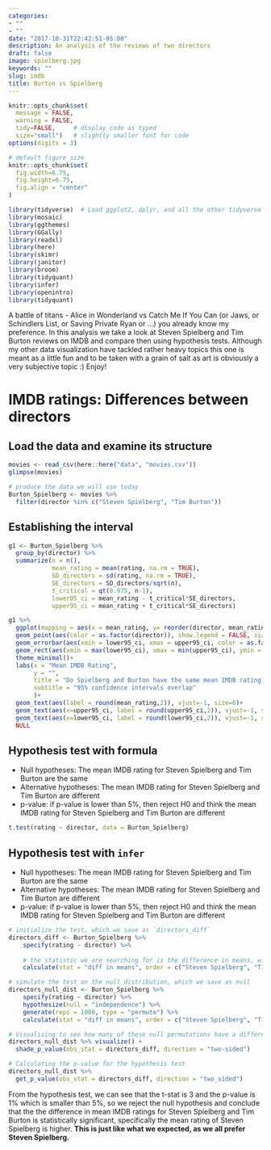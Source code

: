 ```yaml
---
categories:
- ""
- ""
date: "2017-10-31T22:42:51-05:00"
description: An analysis of the reviews of two directors
draft: false
image: spielberg.jpg
keywords: ""
slug: imdb
title: Burton vs Spielberg
---
```



```r
knitr::opts_chunk$set(
  message = FALSE, 
  warning = FALSE, 
  tidy=FALSE,     # display code as typed
  size="small")   # slightly smaller font for code
options(digits = 3)

# default figure size
knitr::opts_chunk$set(
  fig.width=6.75, 
  fig.height=6.75,
  fig.align = "center"
)
```


```r
library(tidyverse)  # Load ggplot2, dplyr, and all the other tidyverse packages
library(mosaic)
library(ggthemes)
library(GGally)
library(readxl)
library(here)
library(skimr)
library(janitor)
library(broom)
library(tidyquant)
library(infer)
library(openintro)
library(tidyquant)
```

A battle of titans - Alice in Wonderland vs Catch Me If You Can (or Jaws, or Schindlers List, or Saving Private Ryan or ...) you already know my preference. In this analysis we take a look at Steven Spielberg and Tim Burton reviews on IMDB and compare then using hypothesis tests. Although my other data visualization have tackled rather heavy topics this one is meant as a little fun and to be taken with a grain of salt as art is obviously a very subjective topic :) Enjoy!

# IMDB ratings: Differences between directors


## Load the data and examine its structure

```r
movies <- read_csv(here::here("data", "movies.csv"))
glimpse(movies)

# produce the data we will use today
Burton_Spielberg <- movies %>% 
  filter(director %in% c("Steven Spielberg", "Tim Burton"))

```

## Establishing the interval

```r

g1 <- Burton_Spielberg %>% 
  group_by(director) %>% 
  summarize(n = n(), 
            mean_rating = mean(rating, na.rm = TRUE), 
            SD_directors = sd(rating, na.rm = TRUE),
            SE_directors = SD_directors/sqrt(n),
            t_critical = qt(0.975, n-1),
            lower95_ci = mean_rating - t_critical*SE_directors,
            upper95_ci = mean_rating + t_critical*SE_directors)

g1 %>% 
  ggplot(mapping = aes(x = mean_rating, y= reorder(director, mean_rating)))+
  geom_point(aes(color = as.factor(director)), show.legend = FALSE, size = 5) +
  geom_errorbar(aes(xmin = lower95_ci, xmax = upper95_ci, color = as.factor(director)), width = 0.1, show.legend = FALSE, size = 1.8) +
  geom_rect(aes(xmin = max(lower95_ci), xmax = min(upper95_ci), ymin = -Inf, ymax = Inf), alpha = 0.1, fill = "black") +
  theme_minimal()+
  labs(x = "Mean IMDB Rating",
       y = "",
       title = "Do Spielberg and Burton have the same mean IMDB rating?",
       subtitle = "95% confidence intervals overlap"
       )+
  geom_text(aes(label = round(mean_rating,2)), vjust=-1, size=6)+
  geom_text(aes(x=upper95_ci, label = round(upper95_ci,2)), vjust=-1, size=5)+
  geom_text(aes(x=lower95_ci, label = round(lower95_ci,2)), vjust=-1, size=5)+
  NULL


```

## Hypothesis test with formula

- Null hypotheses: The mean IMDB rating for Steven Spielberg and Tim Burton are the same
- Alternative hypotheses: The mean IMDB rating for Steven Spielberg and Tim Burton are different
- p-value: if p-value is lower than 5%, then reject H0 and think the mean IMDB rating for Steven Spielberg and Tim Burton are different

```r

t.test(rating ~ director, data = Burton_Spielberg)

```

## Hypothesis test with `infer`

- Null hypotheses: The mean IMDB rating for Steven Spielberg and Tim Burton are the same
- Alternative hypotheses: The mean IMDB rating for Steven Spielberg and Tim Burton are different
- p-value: if p-value is lower than 5%, then reject H0 and think the mean IMDB rating for Steven Spielberg and Tim Burton are different

```r

# initialize the test, which we save as `directors_diff`
directors_diff <- Burton_Spielberg %>%
    specify(rating ~ director) %>%
  
    # the statistic we are searching for is the difference in means, with the order being "Steven Spielberg", "Tim Burton"
    calculate(stat = "diff in means", order = c("Steven Spielberg", "Tim Burton"))

# simulate the test on the null distribution, which we save as null
directors_null_dist <- Burton_Spielberg %>%
    specify(rating ~ director) %>%
    hypothesize(null = "independence") %>%
    generate(reps = 1000, type = "permute") %>%
    calculate(stat = "diff in means", order = c("Steven Spielberg", "Tim Burton"))

# Visualising to see how many of these null permutations have a difference
directors_null_dist %>% visualize() +
  shade_p_value(obs_stat = directors_diff, direction = "two-sided")

# Calculating the p-value for the hypothesis test
directors_null_dist %>%
  get_p_value(obs_stat = directors_diff, direction = "two_sided")
```

From the hypothesis test, we can see that the t-stat is 3 and the p-value is 1% which is smaller than 5%, so we reject the null hypothesis and conclude that the the difference in mean IMDB ratings for Steven Spielberg and Tim Burton is statistically significant, specifically the mean rating of Steven Spielberg is higher. **This is just like what we expected, as we all prefer Steven Spielberg.**